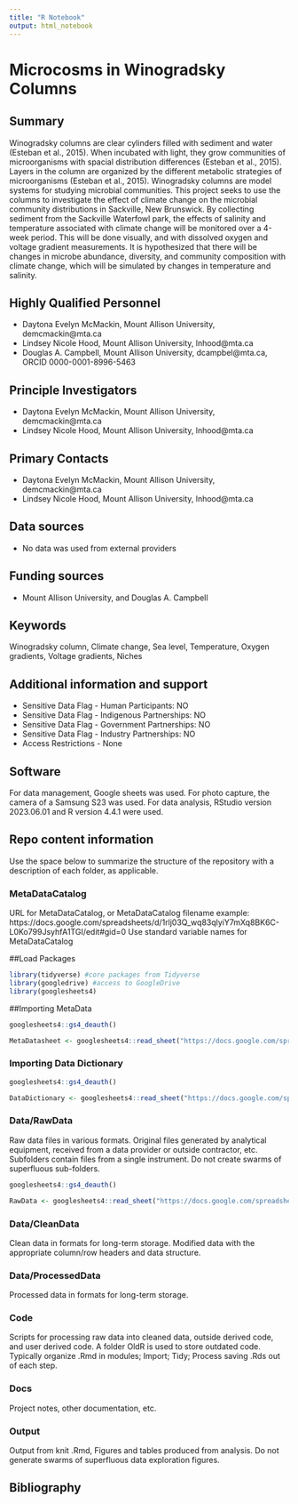 ```yaml
---
title: "R Notebook"
output: html_notebook
---
```


# Microcosms in Winogradsky Columns

## Summary

Winogradsky columns are clear cylinders filled with sediment and water (Esteban et al., 2015). When incubated with light, they grow communities of microorganisms with spacial distribution differences (Esteban et al., 2015). Layers in the column are organized by the different metabolic strategies of microorganisms (Esteban et al., 2015). Winogradsky columns are model systems for studying microbial communities. This project seeks to use the columns to investigate the effect of climate change on the microbial community distributions in Sackville, New Brunswick. By collecting sediment from the Sackville Waterfowl park, the effects of salinity and temperature associated with climate change will be monitored over a 4-week period. This will be done visually, and with dissolved oxygen and voltage gradient measurements. It is hypothesized that there will be changes in microbe abundance, diversity, and community composition with climate change, which will be simulated by changes in temperature and salinity. 

## Highly Qualified Personnel

- Daytona Evelyn McMackin, Mount Allison University, demcmackin@mta.ca
- Lindsey Nicole Hood, Mount Allison University, lnhood@mta.ca
- Douglas A. Campbell, Mount Allison University, dcampbel@mta.ca, ORCID 0000-0001-8996-5463

## Principle Investigators

- Daytona Evelyn McMackin, Mount Allison University, demcmackin@mta.ca
- Lindsey Nicole Hood, Mount Allison University, lnhood@mta.ca

## Primary Contacts  

- Daytona Evelyn McMackin, Mount Allison University, demcmackin@mta.ca
- Lindsey Nicole Hood, Mount Allison University, lnhood@mta.ca

## Data sources

- No data was used from external providers

## Funding sources

- Mount Allison University, and Douglas A. Campbell

## Keywords

Winogradsky column, Climate change, Sea level, Temperature, Oxygen gradients, Voltage gradients, Niches 

## Additional information and support

- Sensitive Data Flag - Human Participants:  NO
- Sensitive Data Flag - Indigenous Partnerships: NO
- Sensitive Data Flag - Government Partnerships: NO
- Sensitive Data Flag - Industry Partnerships: NO
- Access Restrictions - None

## Software  

For data management, Google sheets was used.
For photo capture, the camera of a Samsung S23 was used.
For data analysis, RStudio version 2023.06.01 and R version 4.4.1 were used.

## Repo content information

Use the space below to summarize the structure of the repository with a description of each folder, as applicable.

### MetaDataCatalog
URL for MetaDataCatalog, or MetaDataCatalog filename
example:
https://docs.google.com/spreadsheets/d/1rlj03Q_wq83qlyiY7mXq8BK6C-L0Ko799JsyhfA1TGI/edit#gid=0
Use standard variable names for MetaDataCatalog

##Load Packages
```r

library(tidyverse) #core packages from Tidyverse
library(googledrive) #access to GoogleDrive
library(googlesheets4)
```

##Importing MetaData
```r
googlesheets4::gs4_deauth()

MetaDatasheet <- googlesheets4::read_sheet("https://docs.google.com/spreadsheets/d/1hNakCyqPsTNRFpf1lGjoBQ-papyZ6xHKT6mcvh3LMb8/edit?pli=1&gid=1390393511#gid=1390393511")
```

### Importing Data Dictionary
```r
googlesheets4::gs4_deauth()

DataDictionary <- googlesheets4::read_sheet("https://docs.google.com/spreadsheets/d/1hNakCyqPsTNRFpf1lGjoBQ-papyZ6xHKT6mcvh3LMb8/edit?pli=1&gid=1422712698#gid=1422712698", "Data_dictionary")
```

### Data/RawData

Raw data files in various formats. Original files generated by analytical equipment, received from a data provider or outside contractor, etc.
Subfolders contain files from a single instrument.
Do not create swarms of superfluous sub-folders.
```r

googlesheets4::gs4_deauth()

RawData <- googlesheets4::read_sheet("https://docs.google.com/spreadsheets/d/1hNakCyqPsTNRFpf1lGjoBQ-papyZ6xHKT6mcvh3LMb8/edit?pli=1&gid=1422712698#gid=1422712698", "RawData")
```


### Data/CleanData

Clean data in formats for long-term storage. Modified data with the appropriate column/row headers and data structure.

### Data/ProcessedData

Processed data in formats for long-term storage.

### Code

Scripts for processing raw data into cleaned data, outside derived code, and user derived code.
A folder OldR is used to store outdated code.
Typically organize .Rmd in modules; Import; Tidy; Process saving .Rds out of each step.

### Docs

Project notes, other documentation, etc.

### Output

Output from knit .Rmd, Figures and tables produced from analysis.
Do not generate swarms of superfluous data exploration figures.

## Bibliography
